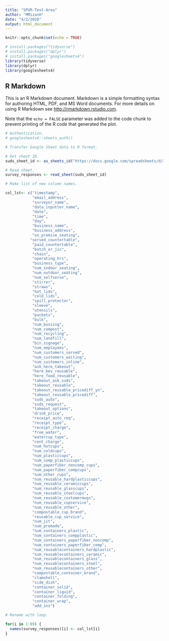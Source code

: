 ```yaml
---
title: "SPUR-Test-Area"
author: "MMizanH"
date: "4/2/2020"
output: html_document
---
```


```r
knitr::opts_chunk$set(echo = TRUE)
```


```r
# install.packages("tidyverse")
# install.packages("dplyr")
# install.packages("googlesheets4")
library(tidyverse)
library(dplyr)
library(googlesheets4)
```


## R Markdown

This is an R Markdown document. Markdown is a simple formatting syntax for authoring HTML, PDF, and MS Word documents. For more details on using R Markdown see <http://rmarkdown.rstudio.com>.


Note that the `echo = FALSE` parameter was added to the code chunk to prevent printing of the R code that generated the plot.

```r
# Authentication.
# googlesheets4::sheets_auth()
```



```r
# Transfer Google Sheet data to R format.

# Get sheet ID.
suds_sheet_id <- as_sheets_id("https://docs.google.com/spreadsheets/d/1ksTM0D3cH6rysKkroHZ0zMDsahjQEAr-dlW_2I-G06Y/edit#gid=597242846")

# Read sheet.
survey_responses <- read_sheet(suds_sheet_id)
```



```r
# Make list of new column names.

col_lst<- c("timestamp", 
            "email_address", 
            "surveyor_name", 
            "data_inputter_name",
            "date", 
            "time", 
            "day", 
            "business_name", 
            "business_address", 
            "on_premise_seating", 
           "served_countertable", 
            "paid_countertable", 
            "batch_or_jic", 
            "chain", 
            "operating_hrs", 
            "business_type", 
            "num_indoor_seating", 
            "num_outdoor_seating", 
            "num_selfserve", 
            "stirrer", 
            "straws", 
            "hot_lids", 
            "cold_lids", 
            "spill_protector", 
            "sleeve", 
            "utensils", 
            "packets", 
            "bulk", 
            "num_bussing", 
            "num_compost", 
            "num_recycling", 
            "num_landfill", 
            "bin_signage", 
            "num_employees", 
            "num_customers_served", 
            "num_customers_waiting", 
            "num_customers_inline", 
            "ask_here_takeout", 
            "here_bev_reusable", 
            "here_food_reusable", 
            "takeout_ask_suds", 
            "takeout_reusable", 
            "takeout_reusable_pricediff_yn", 
            "takeout_reusable_pricediff", 
            "suds_auto", 
            "suds_request", 
            "takeout_options", 
            "drink_price", 
            "receipt_auto_req", 
            "receipt_type", 
            "receipt_charge", 
            "free_water", 
            "watercup_type", 
            "cent_charge", 
            "num_hotcups", 
            "num_coldcups", 
            "num_plasticcups", 
            "num_comp_plasticcups", 
            "num_paperfiber_noncomp_cups", 
            "num_paperfiber_compcups", 
            "num_other_cups", 
            "num_reusable_hardplasticcups", 
            "num_reusable_ceramiccups", 
            "num_reusable_glasscups", 
            "num_reusable_steelcups", 
            "num_reusable_customermugs", 
            "num_reusable_cupservice", 
            "num_reusable_other", 
            "compostable_cup_brand", 
            "reusable_cup_service", 
            "num_jit", 
            "num_premade", 
            "num_containers_plastic", 
            "num_containers_compplastic", 
            "num_containers_paperfiber_noncomp", 
            "num_containers_paperfiber_comp", 
            "num_reusablecontainers_hardplastic", 
            "num_reusablecontainers_ceramic", 
            "num_reusablecontainers_glass", 
            "num_reusablecontainers_steel", 
            "num_reusablecontainers_other", 
            "compostable_container_brand", 
            "clamshell", 
            "side_dish", 
            "container_solid", 
            "container_liquid", 
            "container_folding", 
            "container_wrap", 
            "add_ins")
```



```r
# Rename with loop.

for(i in 1:89) {
  names(survey_responses)[i] <- col_lst[i]
}
```


